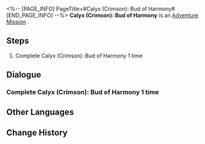 <%-- [PAGE_INFO]
PageTitle=#Calyx (Crimson): Bud of Harmony#
[END_PAGE_INFO] --%>
{{Stub|Dialogue, characters, and location(s)}}
{{Mission Infobox
|id            = 4010124
|title         = 
|image         = Mission Calyx (Crimson): Bud of Harmony.png
|type          = Adventure
|event_name    = 
|chapter       = 
|requirements  = [[Adventure Mission]] ''[[Calyx (Crimson): Bud of Harmony]]'' completed
|summary       = <!--official mission summary from Fate's Atlas-->
|characters    = <!--characters that appear in this mission-->
|startLocation = <!--location as it intially appears on the mission screen-->
|world         = <!--i.e. Penacony-->
|area          = <!--i.e. A Child's Dream-->
|prev          = 
|next          = 
|exp           = 
|credits       = 2000
|stellarJade   = 
|other         = {{Card List|Sparse Aether*3|delim=;}}
}}
'''Calyx (Crimson): Bud of Harmony''' is an [[Adventure Mission]]<!--in [world]-->.

==Steps==
# Complete Calyx (Crimson): Bud of Harmony 1 time

<!--
==Gameplay Notes==

--><!--
==Trial Character==

-->
==Dialogue==
{{Stub Dialogue}}
===Complete Calyx (Crimson): Bud of Harmony 1 time===
{{Mission Description|type=adventure|location=<!--to be added-->|Complete Calyx (Crimson): Bud of Harmony and claim the rewards.}}
{{Dialogue Start}}
:{{tx}}
{{Dialogue End}}

==Other Languages==
{{Other Languages
|en   = Calyx (Crimson): Bud of Harmony
|zhs  = 「拟造花萼（赤） • 同谐之蕾」
|zht  = 「擬造花萼（赤）•同諧之蕾」
|ja   = 「疑似花萼（赤）・調和の蕾」
|ko   = 「모조 꽃받침(적) • 화합의 봉오리」
|es   = Cáliz (carmesí): Flor de la Armonía
|fr   = Calice pourpre : Bourgeon de l'Harmonie
|ru   = Чашелист (багровый): Бутон Гармонии
|th   = Calyx (Crimson): ช่อแห่งการประสาน
|vi   = "Đài Hoa Nhân Tạo (Đỏ) - Nụ Hoa Hòa Hợp"
|de   = Blütenkelch (Karminrot): Knospe der Harmonie
|id   = "Calyx (Crimson): Bud of Harmony"
|pt   = Cálice (Rubro): Botão da Harmonia
}}

==Change History==
{{Change History|1.0}}
